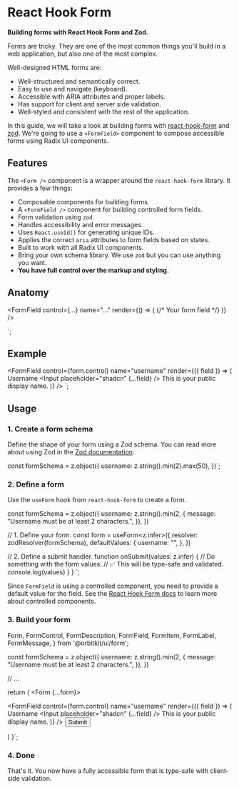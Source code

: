 

<Meta of={FormStories} />

<PrimitiveDocsButton docsUrl="https://react-hook-form.com/" />

# React Hook Form

**Building forms with React Hook Form and Zod.**

Forms are tricky. They are one of the most common things you'll build in a web application, but also one of the most complex.

Well-designed HTML forms are:

- Well-structured and semantically correct.
- Easy to use and navigate (keyboard).
- Accessible with ARIA attributes and proper labels.
- Has support for client and server side validation.
- Well-styled and consistent with the rest of the application.

In this guide, we will take a look at building forms with [react-hook-form](https://react-hook-form.com/) and [zod](https://zod.dev/). We're going to use a `<FormField>` component to compose accessible forms using Radix UI components.

## Features

The `<Form />` component is a wrapper around the `react-hook-form` library. It provides a few things:

- Composable components for building forms.
- A `<FormField />` component for building controlled form fields.
- Form validation using `zod`.
- Handles accessibility and error messages.
- Uses `React.useId()` for generating unique IDs.
- Applies the correct `aria` attributes to form fields based on states.
- Built to work with all Radix UI components.
- Bring your own schema library. We use `zod` but you can use anything you want.
- **You have full control over the markup and styling.**

## Anatomy

  <FormField
    control={...}
    name="..."
    render={() => (
      <FormItem>
        <FormLabel />
        <FormControl>
          {/* Your form field */}
        </FormControl>
        <FormDescription />
        <FormMessage />
      </FormItem>
    )}
  />
</Form>`;

<Source code={anatomyCode} language="tsx" dark />

## Example


<FormField
  control={form.control}
  name="username"
  render={({ field }) => (
    <FormItem>
      <FormLabel>Username</FormLabel>
      <FormControl>
        <Input placeholder="shadcn" {...field} />
      </FormControl>
      <FormDescription>This is your public display name.</FormDescription>
      <FormMessage />
    </FormItem>
  )}
/>
`;

<Source code={exampleCode} language="tsx" dark />

## Usage

### 1. Create a form schema

Define the shape of your form using a Zod schema. You can read more about using Zod in the [Zod documentation](https://zod.dev/).



const formSchema = z.object({
  username: z.string().min(2).max(50),
})`;

<Source code={schemaCode} language="ts" dark />

### 2. Define a form

Use the `useForm` hook from `react-hook-form` to create a form.



const formSchema = z.object({
  username: z.string().min(2, {
    message: "Username must be at least 2 characters.",
  }),
})

  // 1. Define your form.
  const form = useForm<z.infer<typeof formSchema>>({
    resolver: zodResolver(formSchema),
    defaultValues: {
      username: "",
    },
  })

  // 2. Define a submit handler.
  function onSubmit(values: z.infer<typeof formSchema>) {
    // Do something with the form values.
    // ✅ This will be type-safe and validated.
    console.log(values)
  }
}
`;

<Source code={formCode} language="tsx" dark />

Since `FormField` is using a controlled component, you need to provide a default value for the field. See the [React Hook Form docs](https://react-hook-form.com/docs/usecontroller) to learn more about controlled components.

### 3. Build your form



  Form,
  FormControl,
  FormDescription,
  FormField,
  FormItem,
  FormLabel,
  FormMessage,
} from '@orbitkit/ui/form';

const formSchema = z.object({
  username: z.string().min(2, {
    message: "Username must be at least 2 characters.",
  }),
})

  // ...

  return (
    <Form {...form}>
      <form onSubmit={form.handleSubmit(onSubmit)} className="space-y-8">
        <FormField
          control={form.control}
          name="username"
          render={({ field }) => (
            <FormItem>
              <FormLabel>Username</FormLabel>
              <FormControl>
                <Input placeholder="shadcn" {...field} />
              </FormControl>
              <FormDescription>This is your public display name.</FormDescription>
              <FormMessage />
            </FormItem>
          )}
        />
        <Button type="submit">Submit</Button>
      </form>
    </Form>
  )
}`;

<Source code={buildCode} language="tsx" dark format />

### 4. Done

That's it. You now have a fully accessible form that is type-safe with client-side validation.

<Canvas of={FormStories.Default} />
